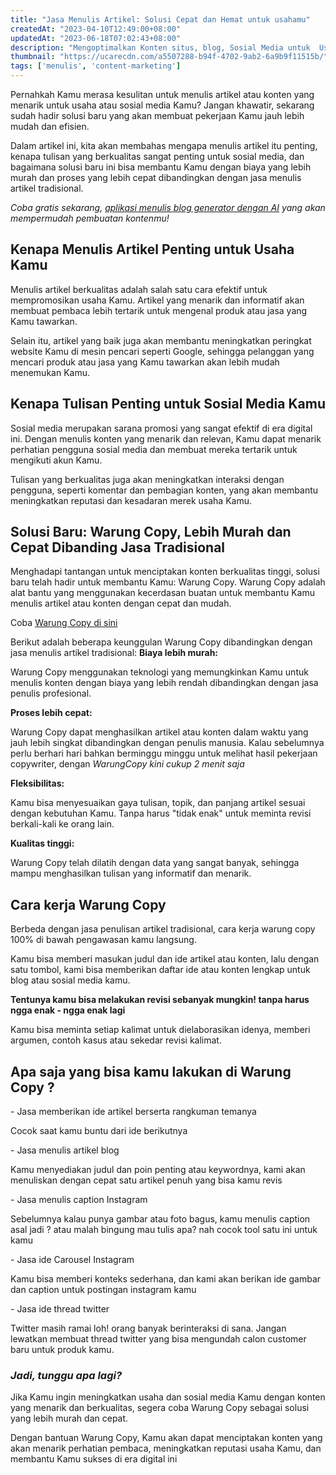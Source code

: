 ```yaml
---
title: "Jasa Menulis Artikel: Solusi Cepat dan Hemat untuk usahamu"
createdAt: "2023-04-10T12:49:00+08:00"
updatedAt: "2023-06-18T07:02:43+08:00"
description: "Mengoptimalkan Konten situs, blog, Sosial Media untuk  Usaha dan jasa kamu jadi lebih murah dan mudah"
thumbnail: "https://ucarecdn.com/a5507288-b94f-4702-9ab2-6a9b9f11515b/"
tags: ['menulis', 'content-marketing']
---
```

Pernahkah Kamu merasa kesulitan untuk menulis artikel atau konten yang menarik untuk usaha atau sosial media Kamu? Jangan khawatir, sekarang sudah hadir solusi baru yang akan membuat pekerjaan Kamu jauh lebih mudah dan efisien.

Dalam artikel ini, kita akan membahas mengapa menulis artikel itu penting, kenapa tulisan yang berkualitas sangat penting untuk sosial media, dan bagaimana solusi baru ini bisa membantu Kamu dengan biaya yang lebih murah dan proses yang lebih cepat dibandingkan dengan jasa menulis artikel tradisional.

_Coba gratis sekarang, [aplikasi menulis blog generator dengan AI](https://warungcopy.id/tools/artikel-blog-ai-generator) yang akan mempermudah pembuatan kontenmu!_

## Kenapa Menulis Artikel Penting untuk Usaha Kamu

Menulis artikel berkualitas adalah salah satu cara efektif untuk mempromosikan usaha Kamu. Artikel yang menarik dan informatif akan membuat pembaca lebih tertarik untuk mengenal produk atau jasa yang Kamu tawarkan.

Selain itu, artikel yang baik juga akan membantu meningkatkan peringkat website Kamu di mesin pencari seperti Google, sehingga pelanggan yang mencari produk atau jasa yang Kamu tawarkan akan lebih mudah menemukan Kamu.

## Kenapa Tulisan Penting untuk Sosial Media Kamu

Sosial media merupakan sarana promosi yang sangat efektif di era digital ini. Dengan menulis konten yang menarik dan relevan, Kamu dapat menarik perhatian pengguna sosial media dan membuat mereka tertarik untuk mengikuti akun Kamu.

Tulisan yang berkualitas juga akan meningkatkan interaksi dengan pengguna, seperti komentar dan pembagian konten, yang akan membantu meningkatkan reputasi dan kesadaran merek usaha Kamu.

<Media src="https://editor.blogstatic.io/web/assets/uploads/2920408cb42812da1bd133f17feacf86.jpg" title="ilustrasi jasa menulis artikel solusi cepat dan hemat untuk usahamu" />

## Solusi Baru: Warung Copy, Lebih Murah dan Cepat Dibanding Jasa Tradisional

Menghadapi tantangan untuk menciptakan konten berkualitas tinggi, solusi baru telah hadir untuk membantu Kamu: Warung Copy. Warung Copy adalah alat bantu yang menggunakan kecerdasan buatan untuk membantu Kamu menulis artikel atau konten dengan cepat dan mudah.

Coba [Warung Copy di sini](https://warungcopy.id/)

Berikut adalah beberapa keunggulan Warung Copy dibandingkan dengan jasa menulis artikel tradisional: **Biaya lebih murah:**

Warung Copy menggunakan teknologi yang memungkinkan Kamu untuk menulis konten dengan biaya yang lebih rendah dibandingkan dengan jasa penulis profesional.

**Proses lebih cepat:**

Warung Copy dapat menghasilkan artikel atau konten dalam waktu yang jauh lebih singkat dibandingkan dengan penulis manusia. Kalau sebelumnya perlu berhari hari bahkan berminggu minggu untuk melihat hasil pekerjaan copywriter, dengan _WarungCopy kini cukup 2 menit saja_

**Fleksibilitas:**

Kamu bisa menyesuaikan gaya tulisan, topik, dan panjang artikel sesuai dengan kebutuhan Kamu. Tanpa harus "tidak enak" untuk meminta revisi berkali-kali ke orang lain.

**Kualitas tinggi:**

Warung Copy telah dilatih dengan data yang sangat banyak, sehingga mampu menghasilkan tulisan yang informatif dan menarik.

## Cara kerja Warung Copy

Berbeda dengan jasa penulisan artikel tradisional, cara kerja warung copy 100% di bawah pengawasan kamu langsung.

Kamu bisa memberi masukan judul dan ide artikel atau konten, lalu dengan satu tombol, kami bisa memberikan daftar ide atau konten lengkap untuk blog atau sosial media kamu.

**Tentunya kamu bisa melakukan revisi sebanyak mungkin! tanpa harus ngga enak - ngga enak lagi**

Kamu bisa meminta setiap kalimat untuk dielaborasikan idenya, memberi argumen, contoh kasus atau sekedar revisi kalimat.

## Apa saja yang bisa kamu lakukan di Warung Copy ?

\- Jasa memberikan ide artikel berserta rangkuman temanya

Cocok saat kamu buntu dari ide berikutnya

\- Jasa menulis artikel blog

Kamu menyediakan judul dan poin penting atau keywordnya, kami akan menuliskan dengan cepat satu artikel penuh yang bisa kamu revis

\- Jasa menulis caption Instagram

Sebelumnya kalau punya gambar atau foto bagus, kamu menulis caption asal jadi ? atau malah bingung mau tulis apa? nah cocok tool satu ini untuk kamu

\- Jasa ide Carousel Instagram

Kamu bisa memberi konteks sederhana, dan kami akan berikan ide gambar dan caption untuk postingan instagram kamu

\- Jasa ide thread twitter

Twitter masih ramai loh! orang banyak berinteraksi di sana. Jangan lewatkan membuat thread twitter yang bisa mengundah calon customer baru untuk produk kamu.

### _Jadi, tunggu apa lagi?_

Jika Kamu ingin meningkatkan usaha dan sosial media Kamu dengan konten yang menarik dan berkualitas, segera coba Warung Copy sebagai solusi yang lebih murah dan cepat.

Dengan bantuan Warung Copy, Kamu akan dapat menciptakan konten yang akan menarik perhatian pembaca, meningkatkan reputasi usaha Kamu, dan membantu Kamu sukses di era digital ini